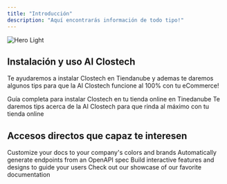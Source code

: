 ```yaml
---
title: "Introducción"
description: "Aquí encontrarás información de todo tipo!"
---
```


<img alt="Hero Light" classname="block dark:hidden" src="/images/hero-light.svg" />

## Instalación y uso AI Clostech

Te ayudaremos a instalar Clostech en Tiendanube y ademas te daremos algunos tips para que la AI Clostech funcione al 100% con tu eCommerce!

<CardGroup cols={2}>
  <Card title="Tiendanube" icon="store" href="https://mintlify.com/docs/quickstart">
    Guía completa para instalar Clostech en tu tienda online en Tinedanube
  </Card>

  <Card title="Tips AI Clostech" icon="circle-info" href="https://mintlify.com/docs/development">
    Te daremos tips acerca de la AI Clostech para que rinda al máximo con tu tienda online
  </Card>
</CardGroup>

## Accesos directos que capaz te interesen

<CardGroup cols={2}>
  <Card title="Crear cuenta" icon="palette" href="https://mintlify.com/docs/settings/global">
    Customize your docs to your company's colors and brands
  </Card>

  <Card title="Reference APIs" icon="code" href="https://mintlify.com/docs/api-playground/openapi">
    Automatically generate endpoints from an OpenAPI spec
  </Card>

  <Card title="Add Components" icon="screwdriver-wrench" href="https://mintlify.com/docs/content/components/accordions">
    Build interactive features and designs to guide your users
  </Card>

  <Card title="Get Inspiration" icon="stars" href="https://mintlify.com/customers">
    Check out our showcase of our favorite documentation
  </Card>
</CardGroup>
